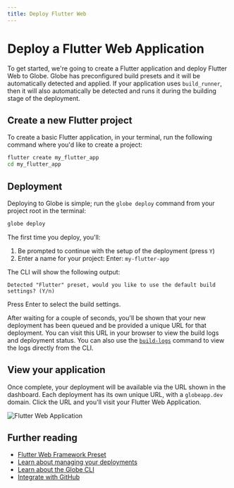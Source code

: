 ```yaml
---
title: Deploy Flutter Web
---
```


# Deploy a Flutter Web Application

To get started, we're going to create a Flutter application and deploy Flutter Web to Globe. Globe has preconfigured build presets and it will be automatically detected and applied. If your application uses `build_runner`, then it will also automatically be detected and runs it during the building stage of the deployment.

## Create a new Flutter project

To create a basic Flutter application, in your terminal, run the following command where you'd like to create a project:

```bash
flutter create my_flutter_app
cd my_flutter_app
```

## Deployment

Deploying to Globe is simple; run the `globe deploy` command from your project root in the terminal:

```bash
globe deploy
```

The first time you deploy, you'll:

1. Be prompted to continue with the setup of the deployment (press `Y`)
1. Enter a name for your project: Enter: `my-flutter-app`

The CLI will show the following output:
```
Detected "Flutter" preset, would you like to use the default build settings? (Y/n)
```
Press Enter to select the build settings.

After waiting for a couple of seconds, you'll be shown that your new deployment has been queued and be provided a unique URL for that deployment. You can visit this URL in your browser to view the build logs and deployment status. You can also use the [`build-logs`](/cli/commands/build-logs) command to view the logs directly from the CLI.

## View your application

Once complete, your deployment will be available via the URL shown in the dashboard. Each deployment has its own unique URL, with a `globeapp.dev` domain. Click the URL and you'll visit your Flutter Web Application.

![Flutter Web Application](/assets/flutter-web.png)

## Further reading

- [Flutter Web Framework Preset](/frameworks/flutter-web)
- [Learn about managing your deployments](/deployments)
- [Learn about the Globe CLI](/cli)
- [Integrate with GitHub](/deployments/github-integration)
